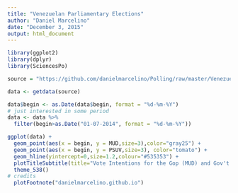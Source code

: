 ```yaml
---
title: "Venezuelan Parliamentary Elections"
author: "Daniel Marcelino"
date: "December 3, 2015"
output: html_document
---
```


```r
library(ggplot2)
library(dplyr)
library(SciencesPo) 
```

```r
source = "https://github.com/danielmarcelino/Polling/raw/master/Venezuela/polls.txt"

data <- getdata(source)

data$begin <- as.Date(data$begin, format = "%d-%m-%Y")
# just interested in some period
data <- data %>% 
  filter(begin>as.Date("01-07-2014", format = "%d-%m-%Y"))
```


```r
ggplot(data) +
  geom_point(aes(x = begin, y = MUD,size=3),color="gray25") +
  geom_point(aes(x = begin, y = PSUV,size=3), color="tomato") +
  geom_hline(yintercept=0,size=1.2,colour="#535353") +
  plotTitleSubtitle(title="Vote Intentions for the Gop (MUD) and Gov't (PSUV)", subtitle="Black = MUD, Red = PSUV") +
  theme_538()
# credits
  plotFootnote("danielmarcelino.github.io")
```
